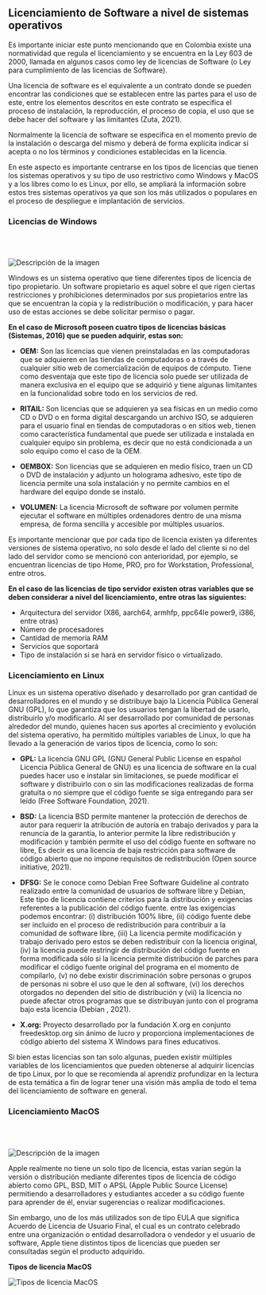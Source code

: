 ## **Licenciamiento de Software a nivel de sistemas operativos**

Es importante iniciar este punto mencionando que en Colombia existe una normatividad que regula el licenciamiento y se encuentra en la Ley 603 de 2000, llamada en algunos casos como ley de licencias de Software (o Ley para cumplimiento de las licencias de Software).

Una licencia de software es el equivalente a un contrato donde se pueden encontrar las condiciones que se establecen entre las partes para el uso de este, entre los elementos descritos en este contrato se especifica el proceso de instalación, la reproducción, el proceso de copia, el uso que se debe hacer del software y las limitantes (Zuta, 2021).

Normalmente la licencia de software se especifica en el momento previo de la instalación o descarga del mismo y deberá de forma explícita indicar si acepta o no los términos y condiciones establecidas en la licencia.

En este aspecto es importante centrarse en los tipos de licencias que tienen los sistemas operativos y su tipo de uso restrictivo como Windows y MacOS y a los libres como lo es Linux, por ello, se ampliará la información sobre estos tres sistemas operativos ya que son los más utilizados o populares en el proceso de despliegue e implantación de servicios.

### **Licencias de Windows**

<br></br>

<div style={{
  display: "flex",
  flexWrap: "wrap",
  alignItems: "center",
  justifyContent: "center",
  gap: "20px",
}}>
  <img 
    src="/images/sistemas-operativos-de-red/010.svg" 
    alt="Descripción de la imagen" 
    style={{
      maxWidth: "200px",
      width: "100%",
      height: "auto",
    }} 
  />
  <p style={{
    flex: "1 1 300px",
    textAlign: "justify",
  }}>
    Windows es un sistema operativo que tiene diferentes tipos de licencia de tipo propietario. Un software propietario es aquel sobre el que rigen ciertas restricciones y prohibiciones determinados por sus propietarios entre las que se encuentran la copia y la redistribución o modificación, y para hacer uso de estas acciones se debe solicitar permiso o pagar.
  </p>
</div>

**En el caso de Microsoft poseen cuatro tipos de licencias básicas (Sistemas, 2016) que se pueden adquirir, estas son:**

- **OEM:**
Son las licencias que vienen preinstaladas en las computadoras que se adquieren en las tiendas de computadoras o a través de cualquier sitio web de comercialización de equipos de cómputo. Tiene como desventaja que este tipo de licencia solo puede ser utilizada de manera exclusiva en el equipo que se adquirió y tiene algunas limitantes en la funcionalidad sobre todo en los servicios de red.

- **RITAIL:**
Son licencias que se adquieren ya sea físicas en un medio como CD o DVD o en forma digital descargando un archivo ISO, se adquieren para el usuario final en tiendas de computadoras o en sitios web, tienen como característica fundamental que puede ser utilizada e instalada en cualquier equipo sin problema, es decir que no está condicionada a un solo equipo como el caso de la OEM.

- **OEMBOX:**
Son licencias que se adquieren en medio físico, traen un CD o DVD de instalación y adjunto un holograma adhesivo, este tipo de licencia permite una sola instalación y no permite cambios en el hardware del equipo donde se instaló.

- **VOLUMEN:**
La licencia Microsoft de software por volumen permite ejecutar el software en múltiples ordenadores dentro de una misma empresa, de forma sencilla y accesible por múltiples usuarios.

Es importante mencionar que por cada tipo de licencia existen ya diferentes versiones de sistema operativo, no solo desde el lado del cliente si no del lado del servidor como se mencionó con anterioridad, por ejemplo, se encuentran licencias de tipo Home, PRO, pro for Workstation, Professional, entre otros.

**En el caso de las licencias de tipo servidor existen otras variables que se deben considerar a nivel del licenciamiento, entre otras las siguientes:**

- Arquitectura del servidor (X86, aarch64, armhfp, ppc64le power9, i386, entre otras)
- Número de procesadores
- Cantidad de memoria RAM
- Servicios que soportará
- Tipo de instalación si se hará en servidor físico o virtualizado.

### **Licenciamiento en Linux**

Linux es un sistema operativo diseñado y desarrollado por gran cantidad de desarrolladores en el mundo y se distribuye bajo la Licencia Pública General GNU (GPL), lo que garantiza que los usuarios tengan la libertad de usarlo, distribuirlo y/o modificarlo. Al ser desarrollado por comunidad de personas alrededor del mundo, quienes hacen sus aportes al crecimiento y evolución del sistema operativo, ha permitido múltiples variables de Linux, lo que ha llevado a la generación de varios tipos de licencia, como lo son:

- **GPL:**
La licencia GNU GPL (GNU General Public License en español Licencia Pública General de GNU) es una licencia de software en la cual puedes hacer uso e instalar sin limitaciones, se puede modificar el software y distribuirlo con o sin las modificaciones realizadas de forma gratuita o no siempre que el código fuente se siga entregando para ser leído (Free Software Foundation, 2021).

- **BSD:**
La licencia BSD permite mantener la protección de derechos de autor para requerir la atribución de autoría en trabajo derivados y para la renuncia de la garantía, lo anterior permite la libre redistribución y modificación y también permite el uso del código fuente en software no libre, Es decir es una licencia de baja restricción para software de código abierto que no impone requisitos de redistribución (Open source initiative, 2021).

- **DFSG:**
Se le conoce como Debian Free Software Guideline al contrato realizado entre la comunidad de usuarios de software libre y Debian, Este tipo de licencia contiene criterios para la distribución y exigencias referentes a la publicación del código fuente. entre las exigencias podemos encontrar: (i) distribución 100% libre, (ii) código fuente debe ser incluido en el proceso de redistribución para contribuir a la comunidad de software libre, (iii) La licencia permite modificación y trabajo derivado pero estos se deben redistribuir con la licencia original, (iv) la licencia puede restringir de distribución del código fuente en forma modificada sólo si la licencia permite distribución de parches para modificar el código fuente original del programa en el momento de compilarlo, (v) no debe existir discriminación sobre personas o grupos de personas ni sobre el uso que le den al software, (vi) los derechos otorgados no dependen del sitio de distribución y (vii) la licencia no puede afectar otros programas que se distribuyan junto con el programa bajo esta licencia (Debian , 2021).

- **X.org:**
Proyecto desarrollado por la fundación X.org en conjunto freedesktop.org sin ánimo de lucro y proporciona implementaciones de código abierto del sistema X Windows para fines educativos.

Si bien estas licencias son tan solo algunas, pueden existir múltiples variables de los licenciamientos que pueden obtenerse al adquirir licencias de tipo Linux, por lo que se recomienda al aprendiz profundizar en la lectura de esta temática a fin de lograr tener una visión más amplia de todo el tema del licenciamiento de software en general.

### **Licenciamiento MacOS**

<br></br>

<div style={{
  display: "flex",
  flexWrap: "wrap",
  alignItems: "center",
  justifyContent: "center",
  gap: "20px",
}}>
  <img 
    src="/images/sistemas-operativos-de-red/011.svg" 
    alt="Descripción de la imagen" 
    style={{
      maxWidth: "200px",
      width: "100%",
      height: "auto",
    }} 
  />
  <p style={{
    flex: "1 1 300px",
    textAlign: "justify",
  }}>
    Apple realmente no tiene un solo tipo de licencia, estas varían según la versión o distribución mediante diferentes tipos de licencia de código abierto como GPL, BSD, MIT o APSL (Apple Public Source License) permitiendo a desarrolladores y estudiantes acceder a su código fuente para aprender de él, enviar sugerencias o realizar modificaciones.  
</p>
</div>  

Sin embargo, uno de los más utilizados son de tipo EULA que significa Acuerdo de Licencia de Usuario Final, el cual es un contrato celebrado entre una organización o entidad desarrolladora o vendedor y el usuario de software, Apple tiene distintos tipos de licencias que pueden ser consultadas según el producto adquirido.

**Tipos de licencia MacOS**

![Tipos de licencia MacOS](/images/sistemas-operativos-de-red/012.svg)
